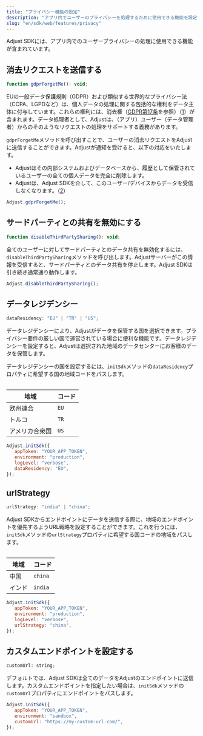 ```yaml
---
title: "プライバシー機能の設定"
description: "アプリ内でユーザーのプライバシーを処理するために使用できる機能を設定します。"
slug: "en/sdk/web/features/privacy"
---
```

Adjust SDKには、アプリ内でのユーザープライバシーの処理に使用できる機能が含まれています。

消去リクエストを送信する
------------

```js
function gdprForgetMe(): void;
```

EUの一般データ保護規則（GDPR）および類似する世界的なプライバシー法（CCPA、LGPDなど）は、個人データの処理に関する包括的な権利をデータ主体に付与しています。これらの権利には、消去権（[GDPR第17条](https://gdpr.eu/article-17-right-to-be-forgotten/)を参照）（[1](https://help.adjust.com/en/article/gdpr#ref-1)）が含まれます。データ処理者として、Adjustは、（アプリ）ユーザー（データ管理者）からのそのようなリクエストの処理をサポートする義務があります。

`gdprForgetMe`メソッドを呼び出すことで、ユーザーの消去リクエストをAdjustに送信することができます。Adjustが通知を受けると、以下の対応をいたします。

* Adjustはその内部システムおよびデータベースから、履歴として保管されているユーザーの全ての個人データを完全に削除します。
* Adjustは、Adjust SDKを介して、このユーザー/デバイスからデータを受信しなくなります。（[2](https://help.adjust.com/en/article/gdpr#ref-2)）

```js
Adjust.gdprForgetMe();
```

サードパーティとの共有を無効にする
-----------------

```js
function disableThirdPartySharing(): void;
```

全てのユーザーに対してサードパーティとのデータ共有を無効化するには、`disableThirdPartySharing`メソッドを呼び出します。Adjustサーバーがこの情報を受信すると、サードパーティとのデータ共有を停止します。Adjust SDKは引き続き通常通り動作します。

```js
Adjust.disableThirdPartySharing();
```

データレジデンシー
---------

```js
dataResidency: "EU" | "TR" | "US";
```

データレジデンシーにより、Adjustがデータを保管する国を選択できます。プライバシー要件の厳しい国で運営されている場合に便利な機能です。データレジデンシーを設定すると、Adjustは選択された地域のデータセンターにお客様のデータを保管します。

データレジデンシーの国を設定するには、`initSdk`メソッドの`dataResidency`プロパティに希望する国の地域コードをパスします。
<table> 

|   地域    | コード  |
|---------|------|
| 欧州連合    | `EU` |
| トルコ     | `TR` |
| アメリカ合衆国 | `US` |

</Table> 

```js
Adjust.initSdk({
   appToken: "YOUR_APP_TOKEN",
   environment: "production",
   logLevel: "verbose",
   dataResidency: "EU",
});
```

urlStrategy
-----------

```js
urlStrategy: "india" | "china";
```

Adjust SDKからエンドポイントにデータを送信する際に、地域のエンドポイントを優先するようURL戦略を設定することができます。これを行うには、`initSdk`メソッドの`urlStrategy`プロパティに希望する国コードの地域をパスします。
<table> 

| 地域  |   コード   |
|-----|---------|
| 中国  | `china` |
| インド | `india` |

</Table> 

```js
Adjust.initSdk({
   appToken: "YOUR_APP_TOKEN",
   environment: "production",
   logLevel: "verbose",
   urlStrategy: "china",
});
```

カスタムエンドポイントを設定する
----------------

```js
customUrl: string;
```

デフォルトでは、Adjust SDKは全てのデータをAdjustのエンドポイントに送信します。カスタムエンドポイントを指定したい場合は、`initSdk`メソッドの`customUrl`プロパティにエンドポイントをパスします。

```js
Adjust.initSdk({
   appToken: "YOUR_APP_TOKEN",
   environment: "sandbox",
   customUrl: "https://my-custom-url.com/",
});
```

